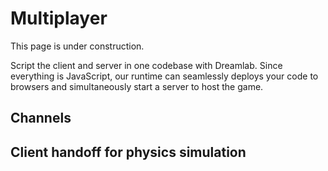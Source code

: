 
# Multiplayer

<Callout type='info'>This page is under construction.</Callout>

Script the client and server in one codebase with Dreamlab. Since everything is JavaScript, our runtime can seamlessly deploys your code to browsers and simultaneously start a server to host the game.

## Channels

## Client handoff for physics simulation
